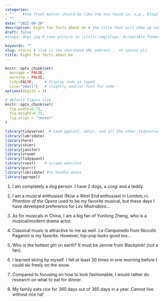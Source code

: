 ```yaml
---
categories:  
- ""    #the front matter should be like the one found in, e.g., blog2.md. It cannot be like the normal Rmd we used
- ""
date: "2022-09-20"
description: Eight fun facts about me # the title that will show up once someone gets to this page
draft: false
#image: dogs.jpg # save picture in \static\img\blogs. Acceptable formats= jpg, jpeg, or png . Your iPhone pics wont work

keywords: ""
slug: efacts # slug is the shorthand URL address... no spaces plz
title: Eight fun facts about me
---
```


```r
knitr::opts_chunk$set(
  message = FALSE, 
  warning = FALSE, 
  tidy=FALSE,     # display code as typed
  size="small")   # slightly smaller font for code
options(digits = 3)

# default figure size
knitr::opts_chunk$set(
  fig.width=6.75, 
  fig.height=6.75,
  fig.align = "center"
)
```

```r
library(tidyverse)  # Load ggplot2, dplyr, and all the other tidyverse packages
library(lubridate)
library(here)
library(skimr)
library(janitor)
library(vroom)
library(tidyquant)
library(rvest)    # scrape websites
library(purrr)  
library(lubridate) #to handle dates
library(ggrepel)
```

1.  I am completely a dog person. I have 2 dogs, a corgi and a teddy.

2.  I am a musical enthusiast (Now a West End enthusiast in London;\>). *Phantom of the Opera* used to be my favorite musical, but these days I have developed preference for *Les Misérables*...

3.  As for musicals in China, I am a big fan of Yunlong Zheng, who is a musical/modern drama actor.

4.  Classical music is attractive to me as well. *La Campanella* from Niccolò Paganini is my favorite. However, hip-pop looks good too...

5.  Who is the hottest girl on earth? It must be Jennie from Blackpink! (not a fan).

6.  I learned skiing by myself. I fell at least 30 times in one morning before I could ski freely on the snow.

7.  Compared to focusing on how to look fashionable, I would rather do research on what to eat for dinner.

8.  My family eats rice for 360 days out of 365 days in a year. Cannot live without rice ha!
